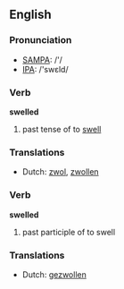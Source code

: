 ==English==

===Pronunciation===
*[[w:SAMPA|SAMPA]]: /'/
*[[w:IPA|IPA]]: /'swεld/

===Verb===
'''swelled'''

# past tense of to [[swell]]

===Translations===
*Dutch: [[zwol]], [[zwollen]]

===Verb===
'''swelled'''

# past participle of to swell

===Translations===
*Dutch: [[gezwollen]]